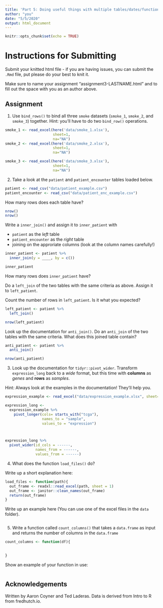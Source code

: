 ```yaml
---
title: 'Part 5: Doing useful things with multiple tables/dates/functions/for-loops'
author: "you"
date: "5/5/2020"
output: html_document
---
```


```r
knitr::opts_chunk$set(echo = TRUE)
```

# Instructions for Submitting

Submit your knitted html file - if you are having issues, you can submit the `.Rmd` file, put please do your best to knit it. 

Make sure to name your assignment "assignment3-LASTNAME.html" and to fill out the space with you as an author above. 


## Assignment

1. Use `bind_rows()` to bind all three `smoke` datasets (`smoke_1`, `smoke_2`, and `smoke_3`) together. Hint: you'll have to do two `bind_row()` operations.

```r
smoke_1 <- read_excel(here('data/smoke_1.xlsx'), 
                      sheet=1, 
                      na="NA")
smoke_2 <- read_excel(here('data/smoke_2.xlsx'), 
                      sheet=1, 
                      na="NA")

smoke_3 <- read_excel(here('data/smoke_3.xlsx'), 
                      sheet=1, 
                      na="NA")
```



2. Take a look at the `patient` and `patient_encounter` tables loaded below.

```r
patient <- read_csv("data/patient_example.csv")
patient_encounter <- read_csv("data/patient_enc_example.csv")

```


How many rows does each table have?

```r
nrow()
nrow()
```


Write a `inner_join()` and assign it to `inner_patient` with 

- `patient` as the *left* table
- `patient_encounter` as the *right* table
- joining on the approriate columns (look at the column names carefully!)


```r
inner_patient <- patient %>%
  inner_join(y = ____, by = c())

inner_patient
```

How many rows does `inner_patient` have?


Do a `left_join` of the two tables with the same criteria as above. Assign it to `left_patient`. 

Count the number of rows in `left_patient`. Is it what you expected?

```r
left_patient <- patient %>%
  left_join()

nrow(left_patient)
```


Look up the documentation for `anti_join()`. Do an `anti_join` of the two tables with the same criteria. What does this joined table contain?

```r
anti_patient <- patient %>%
  anti_join()

nrow(anti_patient)
```


3. Look up the documentation for `tidyr::pivot_wider`. Transform `expression_long` back to a *wide* format, but this time with **columns** as *genes* and **rows** as *samples*.

Hint: Always look at the examples in the documentation! They'll help you.

```r
expression_example <- read_excel("data/expression_example.xlsx", sheet=1)

expression_long <- 
  expression_example %>%
    pivot_longer(cols= starts_with("tcga"), 
                 names_to = "sample", 
                 values_to = "expression")



expression_long %>%
  pivot_wider(id_cols = ------,
              names_from = ------,
              values_from = ------) 


```

4. What does the function `load_files()` do? 

Write up a short explanation here:



```r
load_files <- function(path){
  out_frame <- readxl::read_excel(path, sheet = 1)
  out_frame <- janitor::clean_names(out_frame)
  return(out_frame)
}
```

Write up an example here (You can use one of the excel files in the `data` folder).

```r

```

5. Write a function called `count_columns()` that takes a `data.frame` as input and returns the number of columns in the `data.frame`

```r
count_columns <- function(df){
  
  
}
```

Show an example of your function in use:

```r


```



## Acknowledgements

Written by Aaron Coyner and Ted Laderas. Data is derived from Intro to R from fredhutch.io. 
